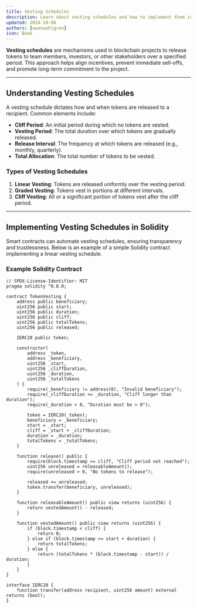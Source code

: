 ```yaml
---
title: Vesting Schedules
description: Learn about vesting schedules and how to implement them in Solidity.
updated: 2024-10-08
authors: [owenwahlgren]
icon: Book
---
```


**Vesting schedules** are mechanisms used in blockchain projects to release tokens to team members, investors, or other stakeholders over a specified period. This approach helps align incentives, prevent immediate sell-offs, and promote long-term commitment to the project.

---

## Understanding Vesting Schedules

A vesting schedule dictates how and when tokens are released to a recipient. Common elements include:

- **Cliff Period**: An initial period during which no tokens are vested.
- **Vesting Period**: The total duration over which tokens are gradually released.
- **Release Interval**: The frequency at which tokens are released (e.g., monthly, quarterly).
- **Total Allocation**: The total number of tokens to be vested.

### Types of Vesting Schedules

1. **Linear Vesting**: Tokens are released uniformly over the vesting period.
2. **Graded Vesting**: Tokens vest in portions at different intervals.
3. **Cliff Vesting**: All or a significant portion of tokens vest after the cliff period.

---

## Implementing Vesting Schedules in Solidity

Smart contracts can automate vesting schedules, ensuring transparency and trustlessness. Below is an example of a simple Solidity contract implementing a linear vesting schedule.

### Example Solidity Contract

```solidity
// SPDX-License-Identifier: MIT
pragma solidity ^0.8.0;

contract TokenVesting {
    address public beneficiary;
    uint256 public start;
    uint256 public duration;
    uint256 public cliff;
    uint256 public totalTokens;
    uint256 public released;

    IERC20 public token;

    constructor(
        address _token,
        address _beneficiary,
        uint256 _start,
        uint256 _cliffDuration,
        uint256 _duration,
        uint256 _totalTokens
    ) {
        require(_beneficiary != address(0), "Invalid beneficiary");
        require(_cliffDuration <= _duration, "Cliff longer than duration");
        require(_duration > 0, "Duration must be > 0");

        token = IERC20(_token);
        beneficiary = _beneficiary;
        start = _start;
        cliff = _start + _cliffDuration;
        duration = _duration;
        totalTokens = _totalTokens;
    }

    function release() public {
        require(block.timestamp >= cliff, "Cliff period not reached");
        uint256 unreleased = releasableAmount();
        require(unreleased > 0, "No tokens to release");

        released += unreleased;
        token.transfer(beneficiary, unreleased);
    }

    function releasableAmount() public view returns (uint256) {
        return vestedAmount() - released;
    }

    function vestedAmount() public view returns (uint256) {
        if (block.timestamp < cliff) {
            return 0;
        } else if (block.timestamp >= start + duration) {
            return totalTokens;
        } else {
            return (totalTokens * (block.timestamp - start)) / duration;
        }
    }
}

interface IERC20 {
    function transfer(address recipient, uint256 amount) external returns (bool);
}